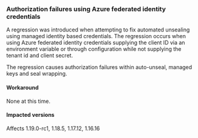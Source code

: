 ### Authorization failures using Azure federated identity credentials

A regression was introduced when attempting to fix automated unsealing
using managed identity based credentials. The regression occurs when
using Azure federated identity credentials supplying the client ID
via an environment variable or through configuration while not
supplying the tenant id and client secret.

The regression causes authorization failures within auto-unseal,
managed keys and seal wrapping.

#### Workaround

None at this time.

#### Impacted versions

Affects 1.19.0-rc1, 1.18.5, 1.17.12, 1.16.16